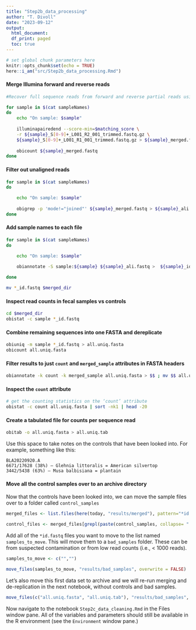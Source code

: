```yaml
---
title: "Step2b_data_processing"
author: "T. Divoll"
date: "2023-09-12"
output: 
  html_document:
  df_print: paged
  toc: true
---
```


```r
# set global chunk parameters here
knitr::opts_chunk$set(echo = TRUE)
here::i_am("src/Step2b_data_processing.Rmd")
```

#### Merge Illumina forward and reverse reads

```bash
#Recover full sequence reads from forward and reverse partial reads using illuminapiredend command in obitools

for sample in $(cat sampleNames)
do
    echo "On sample: $sample"
    
    illuminapairedend --score-min=$matching_score \
    -r ${sample}_S[0-9]+_L001_R2_001_trimmed.fastq.gz \
    ${sample}_S[0-9]+_L001_R1_001_trimmed.fastq.gz > ${sample}_merged.fastq
    
    obicount ${sample}_merged.fastq
done

```

#### Filter out unaligned reads
```bash
for sample in $(cat sampleNames)
do

    echo "On sample: $sample"
    
    obigrep -p 'mode!="joined"' ${sample}_merged.fastq > ${sample}_ali.fastq
done
```

#### Add sample names to each file
```bash
for sample in $(cat sampleNames)
do

    echo "On sample: $sample"
    
    obiannotate -S sample:${sample} ${sample}_ali.fastq >  ${sample}_id.fastq

done

mv *_id.fastq $merged_dir
```

#### Inspect read counts in fecal samples vs controls
```bash
cd $merged_dir
obistat -c sample *_id.fastq
```

#### Combine remaining sequences into one FASTA and dereplicate
```bash
obiuniq -m sample *_id.fastq > all.uniq.fasta
obicount all.uniq.fasta
```

#### Filter results to just `count` and `merged_sample` attributes in FASTA headers
```bash
obiannotate -k count -k merged_sample all.uniq.fasta > $$ ; mv $$ all.uniq.fasta
```

#### Inspect the `count` attribute
```bash
# get the counting statistics on the ‘count’ attribute
obistat -c count all.uniq.fasta | sort -nk1 | head -20
```

#### Create a tabulated file for counts per sequence read
```bash
obitab -o all.uniq.fasta > all.uniq.tab
```

Use this space to take notes on the controls that have been looked into. For example, something like this: 
```
BLA20220920.A
6671/17628 (38%) – Glehnia littoralis = American silvertop
3442/5438 (63%) – Musa balbisiana = plantain
```
#### Move all the control samples over to an archive directory
Now that the controls have been looked into, we can move the sample files over to a folder called `control_samples`
```r
merged_files <- list.files(here(today, "results/merged"), pattern="*id.fastq", full.names = T)
```

```r
control_files <- merged_files[grepl(paste(control_samples, collapse= "|"), merged_files)]
```

Add all of the `*id.fastq` files you want to move to the list named `samples_to_move`. This will move them to a `bad_samples` folder. These can be from suspected contamination or from low read counts (i.e., < 1000 reads).
```r
samples_to_move <- c("","")
```

```r
move_files(samples_to_move, "results/bad_samples", overwrite = FALSE)
```

Let's also move this first data set to archive and we will re-run merging and de-replication in the next notebook, without controls and bad samples.
```r
move_files(c("all.uniq.fasta", "all.uniq.tab"), "results/bad_samples", overwrite = FALSE)
```
Now navigate to the notebook `Step2c_data_cleaning.Rmd` in the Files window pane. All of the variables and parameters should still be available in the R environment (see the `Environment` window pane.)